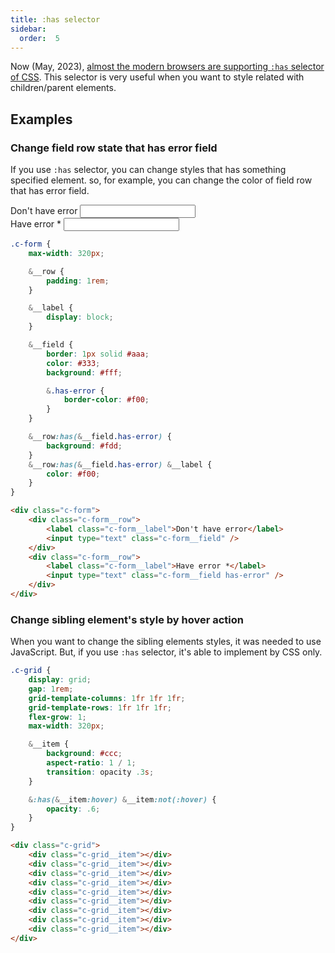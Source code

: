 ```yaml
---
title: :has selector
sidebar:
  order:  5
---
```



Now (May, 2023), [almost the modern browsers are supporting `:has` selector of CSS](https://caniuse.com/css-has). This selector is very useful when you want to style related with children/parent elements.

## Examples

### Change field row state that has error field

If you use `:has` selector, you can change styles that has something specified element. so, for example, you can change the color of field row that has error field.

<div className={styles.form}>
    <div className={styles.form__row}>
        <label className={styles.form__label}>Don't have error</label>
        <input type="text" className={styles.form__field} />
    </div>
    <div className={styles.form__row}>
        <label className={styles.form__label}>Have error *</label>
        <input type="text" className={`${styles.form__field} ${styles['has-error']}`} />
    </div>
</div>

<Tabs>
<TabItem value="scss" label="SCSS">

```scss
.c-form {
    max-width: 320px;

    &__row {
        padding: 1rem;
    }

    &__label {
        display: block;
    }

    &__field {
        border: 1px solid #aaa;
        color: #333;
        background: #fff;

        &.has-error {
            border-color: #f00;
        }
    }

    &__row:has(&__field.has-error) {
        background: #fdd;
    }
    &__row:has(&__field.has-error) &__label {
        color: #f00;
    }
}
```

</TabItem>
<TabItem value="html" label="HTML">

```html
<div class="c-form">
    <div class="c-form__row">
        <label class="c-form__label">Don't have error</label>
        <input type="text" class="c-form__field" />
    </div>
    <div class="c-form__row">
        <label class="c-form__label">Have error *</label>
        <input type="text" class="c-form__field has-error" />
    </div>
</div>
```

</TabItem>
</Tabs>

### Change sibling element's style by hover action

When you want to change the sibling elements styles, it was needed to use JavaScript. But, if you use `:has` selector, it's able to implement by CSS only.

<div className={styles.grid}>
    <div className={styles.grid__item}></div>
    <div className={styles.grid__item}></div>
    <div className={styles.grid__item}></div>
    <div className={styles.grid__item}></div>
    <div className={styles.grid__item}></div>
    <div className={styles.grid__item}></div>
    <div className={styles.grid__item}></div>
    <div className={styles.grid__item}></div>
    <div className={styles.grid__item}></div>
</div>

<Tabs>
<TabItem value="scss" label="SCSS">

```scss
.c-grid {
    display: grid;
    gap: 1rem;
    grid-template-columns: 1fr 1fr 1fr;
    grid-template-rows: 1fr 1fr 1fr;
    flex-grow: 1;
    max-width: 320px;

    &__item {
        background: #ccc;
        aspect-ratio: 1 / 1;
        transition: opacity .3s;
    }

    &:has(&__item:hover) &__item:not(:hover) {
        opacity: .6;
    }
}
```

</TabItem>
<TabItem value="html" label="HTML">

```html
<div class="c-grid">
    <div class="c-grid__item"></div>
    <div class="c-grid__item"></div>
    <div class="c-grid__item"></div>
    <div class="c-grid__item"></div>
    <div class="c-grid__item"></div>
    <div class="c-grid__item"></div>
    <div class="c-grid__item"></div>
    <div class="c-grid__item"></div>
    <div class="c-grid__item"></div>
</div>
```

</TabItem>
</Tabs>

